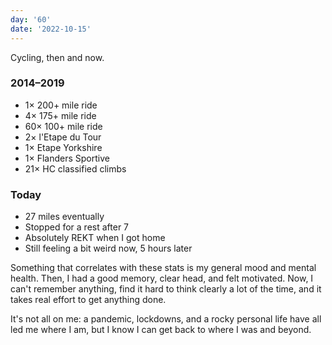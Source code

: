 ```yaml
---
day: '60'
date: '2022-10-15'
---
```


Cycling, then and now.

<h3 className="h4">2014–2019</h3>

- 1× 200+ mile ride
- 4× 175+ mile ride
- 60× 100+ mile ride
- 2× l'Etape du Tour
- 1× Etape Yorkshire
- 1× Flanders Sportive
- 21× HC classified climbs

<h3 className="h4">Today</h3>

- 27 miles eventually
- Stopped for a rest after 7
- Absolutely REKT when I got home
- Still feeling a bit weird now, 5 hours later

Something that correlates with these stats is my general mood and mental health. Then, I had a good memory, clear head, and felt motivated. Now, I can't remember anything, find it hard to think clearly a lot of the time, and it takes real effort to get anything done.

It's not all on me: a pandemic, lockdowns, and a rocky personal life have all led me where I am, but I know I can get back to where I was and beyond.
